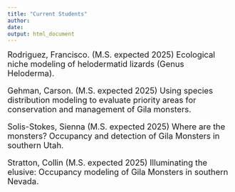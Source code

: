 ```yaml
---
title: "Current Students"
author:
date: 
output: html_document
---
```


<font size="4"> 
Rodriguez, Francisco. (M.S. expected 2025) Ecological niche modeling of helodermatid lizards (Genus Heloderma).

Gehman, Carson. (M.S. expected 2025) Using species distribution modeling to evaluate priority areas for conservation and management of Gila monsters.

Solis-Stokes, Sienna (M.S. expected 2025) Where are the monsters? Occupancy and detection of Gila Monsters in southern Utah.

Stratton, Collin (M.S. expected 2025) Illuminating the elusive: Occupancy modeling of Gila Monsters in southern Nevada.